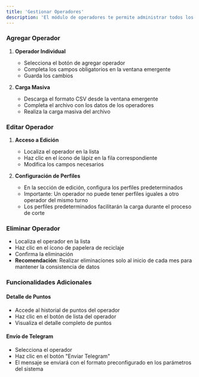 ```yaml
---
title: 'Gestionar Operadores'
description: 'El módulo de operadores te permite administrar todos los operadores en el sistema.'
---
```


### Agregar Operador

1. **Operador Individual**
   - Selecciona el botón de agregar operador
   - Completa los campos obligatorios en la ventana emergente
   - Guarda los cambios

2. **Carga Masiva**
   - Descarga el formato CSV desde la ventana emergente
   - Completa el archivo con los datos de los operadores
   - Realiza la carga masiva del archivo

### Editar Operador

1. **Acceso a Edición**
   - Localiza el operador en la lista
   - Haz clic en el ícono de lápiz en la fila correspondiente
   - Modifica los campos necesarios

2. **Configuración de Perfiles**
   - En la sección de edición, configura los perfiles predeterminados
   - Importante: Un operador no puede tener perfiles iguales a otro operador del mismo turno
   - Los perfiles predeterminados facilitarán la carga durante el proceso de corte

### Eliminar Operador

- Localiza el operador en la lista
- Haz clic en el ícono de papelera de reciclaje
- Confirma la eliminación
- **Recomendación**: Realizar eliminaciones solo al inicio de cada mes para mantener la consistencia de datos

### Funcionalidades Adicionales

#### Detalle de Puntos
- Accede al historial de puntos del operador
- Haz clic en el botón de lista del operador
- Visualiza el detalle completo de puntos

#### Envío de Telegram
- Selecciona el operador
- Haz clic en el botón "Enviar Telegram"
- El mensaje se enviará con el formato preconfigurado en los parámetros del sistema
